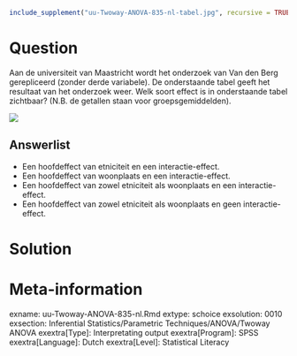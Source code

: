 ```{r, echo = FALSE, results = "hide"}
include_supplement("uu-Twoway-ANOVA-835-nl-tabel.jpg", recursive = TRUE)
```


Question
========
Aan de universiteit van Maastricht wordt het onderzoek van Van den Berg gerepliceerd 
(zonder derde variabele). De onderstaande tabel geeft het resultaat van het onderzoek weer. 
Welk soort effect is in onderstaande tabel zichtbaar? (N.B. de getallen staan voor 
groepsgemiddelden).

![](uu-Twoway-ANOVA-835-nl-tabel.jpg)

  
Answerlist
----------
* Een hoofdeffect van etniciteit en een interactie-effect.
* Een hoofdeffect van woonplaats en een interactie-effect.
* Een hoofdeffect van zowel etniciteit als woonplaats en een interactie-effect.
* Een hoofdeffect van zowel etniciteit als woonplaats en geen interactie-effect.


Solution
========
  



Meta-information
================
exname: uu-Twoway-ANOVA-835-nl.Rmd
extype: schoice
exsolution: 0010
exsection: Inferential Statistics/Parametric Techniques/ANOVA/Twoway ANOVA
exextra[Type]: Interpretating output
exextra[Program]: SPSS
exextra[Language]: Dutch
exextra[Level]: Statistical Literacy
